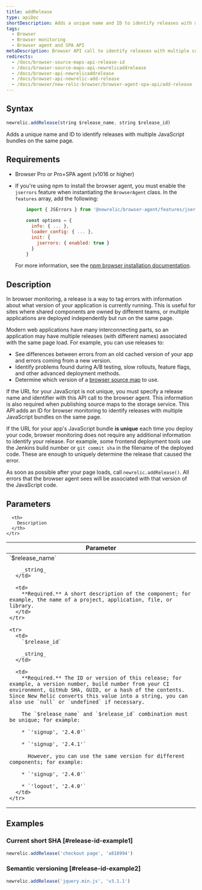 ```yaml
---
title: addRelease
type: apiDoc
shortDescription: Adds a unique name and ID to identify releases with multiple JavaScript bundles on the same page.
tags:
  - Browser
  - Browser monitoring
  - Browser agent and SPA API
metaDescription: Browser API call to identify releases with multiple components on the same page.
redirects:
  - /docs/browser-source-maps-api-release-id
  - /docs/browser-source-maps-api-newrelicaddrelease
  - /docs/browser-api-newrelicaddrelease
  - /docs/browser-api-newrelic-add-release
  - /docs/browser/new-relic-browser/browser-agent-spa-api/add-release
---
```



## Syntax

```js
newrelic.addRelease(string $release_name, string $release_id)
```

Adds a unique name and ID to identify releases with multiple JavaScript bundles on the same page.

## Requirements

* Browser Pro or Pro+SPA agent (v1016 or higher)
* If you're using npm to install the browser agent, you must enable the `jserrors` feature when instantiating the `BrowserAgent` class. In the `features` array, add the following:

  ```js
      import { JSErrors } from '@newrelic/browser-agent/features/jserrors';
      
      const options = {
        info: { ... },
        loader_config: { ... },
        init: {
          jserrors: { enabled: true }
        }
      }
  ```

  For more information, see the [npm browser installation documentation](https://www.npmjs.com/package/@newrelic/browser-agent#new-relic-browser-agent).

## Description

In browser monitoring, a release is a way to tag errors with information about what version of your application is currently running. This is useful for sites where shared components are owned by different teams, or multiple applications are deployed independently but run on the same page.

Modern web applications have many interconnecting parts, so an application may have multiple releases (with different names) associated with the same page load. For example, you can use releases to:

* See differences between errors from an old cached version of your app and errors coming from a new version.
* Identify problems found during A/B testing, slow rollouts, feature flags, and other advanced deployment methods.
* Determine which version of a [browser source map](/docs/new-relic-browser-source-map-support) to use.

If the URL for your JavaScript is not unique, you must specify a release name and identifier with this API call to the browser agent. This information is also required when publishing source maps to the storage service. This API adds an ID for browser monitoring to identify releases with multiple JavaScript bundles on the same page.

If the URL for your app's JavaScript bundle **is unique** each time you deploy your code, browser monitoring does not require any additional information to identify your release. For example, some frontend deployment tools use the Jenkins build number or `git commit sha` in the filename of the deployed code. These are enough to uniquely determine the release that caused the error.

As soon as possible after your page loads, call `newrelic.addRelease()`. All errors that the browser agent sees will be associated with that version of the JavaScript code.

## Parameters

<table>
  <thead>
    <tr>
      <th width="25%">
        Parameter
      </th>

      <th>
        Description
      </th>
    </tr>
  </thead>

  <tbody>
    <tr>
      <td>
        `$release_name`

        _string_
      </td>

      <td>
        **Required.** A short description of the component; for example, the name of a project, application, file, or library.
      </td>
    </tr>

    <tr>
      <td>
        `$release_id`

        _string_
      </td>

      <td>
        **Required.** The ID or version of this release; for example, a version number, build number from your CI environment, GitHub SHA, GUID, or a hash of the contents. Since New Relic converts this value into a string, you can also use `null` or `undefined` if necessary.

        The `$release_name` and `$release_id` combination must be unique; for example:

        * `'signup', '2.4.0'`

        * `'signup', '2.4.1'`

          However, you can use the same version for different components; for example:

        * `'signup', '2.4.0'`

        * `'logout', '2.4.0'`
      </td>
    </tr>
  </tbody>
</table>

## Examples

### Current short SHA [#release-id-example1]

```js
newrelic.addRelease('checkout page', 'a818994')
```

### Semantic versioning [#release-id-example2]

```js
newrelic.addRelease('jquery.min.js', 'v3.1.1')
```
